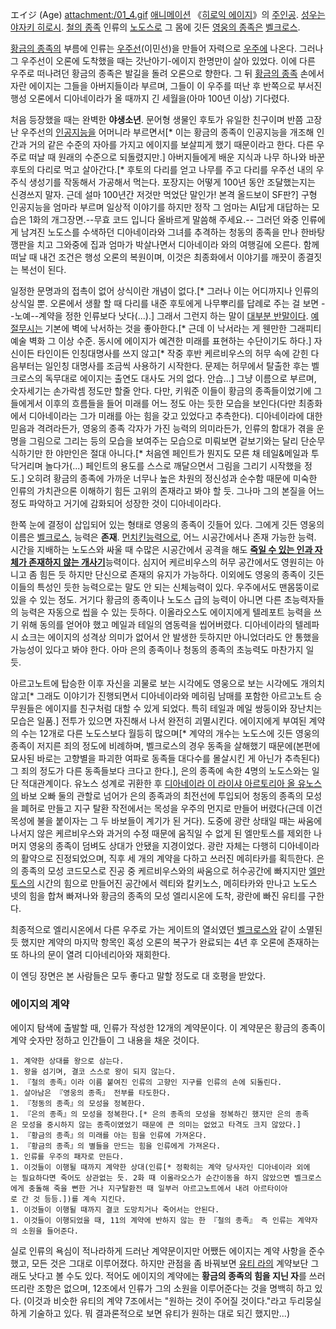 エイジ (Age)
attachment:/01_4.gif
[[애니메이션]] 《[[히로익 에이지]]》의 [[주인공]]. [[성우]]는 [[야자키 히로시]].
[[철의 종족]] 인류의 [[노도스]]로 그 몸에 깃든 [[영웅의 종족]]은 [[벨크로스]].

[[황금의 종족]]의 부름에 인류는 [[우주선]](이민선)을 만들어 자력으로 [[우주]]에 나온다. 그러나 그 우주선이 오론에 도착했을 때는 갓난아기-에이지 한명만이 살아 있었다. 이에 다른 우주로 떠나려던 황금의 종족은 발길을 돌려 오론으로 향한다. 그 뒤 [[황금의 종족]] 손에서 자란 에이지는 그들을 아버지들이라 부르며, 그들이 이 우주를 떠난 후 반쪽으로 부서진 행성 오론에서 디아네이라가 올 때까지 긴 세월을(아마 100년 이상) 기다렸다.

처음 등장했을 때는 완벽한 '''야생소년'''. 문어형 생물인 후토가 유일한 친구이며 반쯤 고장난 우주선의 [[인공지능]]을 어머니라 부르면서[* 이는 황금의 종족이 인공지능을 개조해 인간과 거의 같은 수준의 자아를 가지고 에이지를 보살피게 했기 때문이라고 한다. 다른 우주로 떠날 때 원래의 수준으로 되돌렸지만.] 아버지들에게 배운 지식과 나무 하나와 바꾼 후토의 다리로 먹고 살아간다.[* 후토의 다리를 얻고 나무를 주고 다리를 우주선 내의 우주식 생성기를 작동해서 가공해서 먹는다. 포장지는 어떻게 100년 동안 조달했는지는 신경쓰지 말자. 근데 설마 100년간 저것만 먹었단 말인가! 본격 올드보이 SF판?] 구형 인공지능을 엄마라 부르며 일상적 이야기를 하지만 정작 그 엄마는 AI답게 대답하는 모습은 1화의 개그장면.--무효 코드 입니다 올바르게 말씀해 주세요.-- 그러던 와중 인류에게 남겨진 노도스를 수색하던 디아네이라와 그녀를 추격하는 청동의 종족을 만나 한바탕 깽판을 치고 그와중에 집과 엄마가 박살나면서 디아네이라 와의 여행길에 오른다. 함께 떠날 때 내건 조건은 행성 오론의 복원이며, 이것은 최종화에서 이야기를 깨끗이 종결짓는 복선이 된다.

일정한 문명과의 접촉이 없어 상식이란 개념이 없다.[* 그러나 이는 어디까지나 인류의 상식일 뿐. 오론에서 생활 할 때 다리를 내준 후토에게 나무뿌리를 답례로 주는 걸 보면 --노예--계약을 정한 인류보다 낫다(...).] 그래서 그런지 하는 말이 [[반말 캐릭터|대부분 반말이다]]. [[예절]]무시는 기본에 벽에 낙서하는 것을 좋아한다.[* 근데 이 낙서라는 게 웬만한 그래피티 예술 벽화 그 이상 수준. 동시에 에이지가 예견한 미래를 표현하는 수단이기도 하다.] 자신이든 타인이든 인칭대명사를 쓰지 않고[* 작중 후반 케르비우스의 허무 속에 갇힌 다음부터는 일인칭 대명사를 조금씩 사용하기 시작한다. 문제는 허무에서 탈출한 후는 벨크로스의 독무대로 에이지는 출연도 대사도 거의 없다. 안습...] 그냥 이름으로 부르며, 숫자세기는 손가락셈 정도만 할줄 안다. 다만, 키워준 이들이 황금의 종족들이었기에 그들에게서 이후의 흐름들을 들어 미래를 어느 정도 아는 듯한 모습을 보인다(다만 최종화에서 디아네이라는 그가 미래를 아는 힘을 갖고 있었다고 추측한다). 디아네이라에 대한 믿음과 격려라든가, 영웅의 종족 각자가 가진 능력의 의미라든가, 인류의 함대가 겪을 운명을 그림으로 그리는 등의 모습을 보여주는 모습으로 미뤄보면 겉보기와는 달리 단순무식하기만 한 야만인은 절대 아니다.[* 처음엔 페인트가 뭔지도 모른 채 테일&메일과 투닥거리며 놀다가(...) 페인트의 용도를 스스로 깨달으면서 그림을 그리기 시작했을 정도.] 오히려 황금의 종족에 가까운 너무나 높은 차원의 정신성과 순수함 때문에 미숙한 인류의 가치관으론 이해하기 힘든 고위의 존재라고 봐야 할 듯. 그나마 그의 본질을 어느 정도 파악하고 거기에 감화되어 성장한 것이 디아네이라다.

한쪽 눈에 결정이 삽입되어 있는 형태로 영웅의 종족이 깃들어 있다. 그에게 깃든 영웅의 이름은 [[벨크로스]], 능력은 '''존재'''. [[먼치킨]]능력으로, 어느 시공간에서나 존재 가능한 능력. 시간을 지배하는 노도스와 싸울 때 수많은 시공간에서 공격을 해도 '''[[사기캐릭터|죽일 수 있는 인과 자체가 존재하지 않는 개사기]]'''능력이다. 심지어 케르비우스의 허무 공간에서도 영원히는 아니고 좀 힘든 듯 하지만 단신으로 존재의 유지가 가능하다. 이외에도 영웅의 종족이 깃든 이들의 특성인 듯한 능력으로는 말도 안 되는 신체능력이 있다. 우주에서도 맨몸뚱이로 있을 수 있는 정도. 거기다 황금의 종족이나 노도스 급의 능력이 아니면 다른 초능력자들의 능력은 자동으로 씹을 수 있는 듯하다. 이올라오스도 에이지에게 텔레포트 능력을 쓰기 위해 동의를 얻어야 했고 메일과 테일의 염동력을 씹어버렸다. 디아네이라의 텔레파시 쇼크는 에이지의 성격상 의미가 없어서 안 발생한 듯하지만 아니었더라도 안 통했을 가능성이 있다고 봐야 한다. 아마 은의 종족이나 청동의 종족의 초능력도 마찬가지 일 듯.

아르고노트에 탑승한 이후 자신을 괴물로 보는 시각에도 영웅으로 보는 시각에도 개의치 않고[* 그래도 이야기가 진행되면서 디아네이라와 메히림 남매를 포함한 아르고노트 승무원들은 에이지를 친구처럼 대할 수 있게 되었다. 특히 테일과 메일 쌍둥이와 장난치는 모습은 일품.] 전투가 있으면 자진해서 나서 완전히 괴멸시킨다. 에이지에게 부여된 계약의 수는 12개로 다른 노도스보다 월등히 많으며[* 계약의 개수는 노도스에 깃든 영웅의 종족이 저지른 죄의 정도에 비례하며, 벨크로스의 경우 동족을 살해했기 때문에(본편에 묘사된 바로는 고향별을 파괴한 여파로 동족들 대다수를 몰살시킨 게 아닌가 추측된다) 그 죄의 정도가 다른 동족들보다 크다고 한다.], 은의 종족에 속한 4명의 노도스와는 일단 적대관계이다. 유노스 성계로 귀환한 후 [[디아네이라 이 라이샤 아르토리아 올 유노스]]의 바보 오빠 둘의 관할로 넘어가 은의 종족과의 최전선에 투입되어 청동의 종족의 모성을 폐허로 만들고 지구 탈환 작전에서는 목성을 우주의 먼지로 만들어 버렸다(근데 이건 목성에 불을 붙이자는 그 두 바보들이 계기가 된 거다). 도중에 광란 상태일 때는 싸움에 나서지 않은 케르비우스와 과거의 수정 때문에 움직일 수 없게 된 엘만토스를 제외한 나머지 영웅의 종족이 덤벼도 상대가 안됐을 지경이었다. 광란 자체는 다행히 디아네이라의 활약으로 진정되었으며, 직후 세 개의 계약을 다하고 쓰러진 메히타카를 획득한다. 은의 종족의 모성 코드모스로 진공 중 케르비우스와의 싸움으로 허수공간에 빠지지만 [[엘만토스]]의 시간의 힘으로 만들어진 공간에서 렉티와 칼키노스, 메히타카와 만나고 노도스 넷의 힘을 합쳐 빠져나와 황금의 종족의 모성 엘리시온에 도착, 광란에 빠진 유티를 구한다. 

{{{#!html
<iframe title='[히로익 에이지/네타] 영웅의 귀환, 두사람의 재회' width='500px' height='375px' src='http://videofarm.daum.net/controller/video/viewer/Video.html?vid=IFseA5NsiJM$&play_loc=undefined' frameborder='0' scrolling='no' ></iframe>
}}}

최종적으로 엘리시온에서 다른 우주로 가는 게이트의 열쇠였던 [[벨크로스]]와 같이 소멸된 듯 했지만 계약의 마지막 항목인 혹성 오론의 복구가 완료되는 4년 후 오론에 존재하는 또 하나의 문이 열려 디아네리아와 재회한다.

이 엔딩 장면은 본 사람들은 모두 좋다고 말할 정도로 대 호평을 받았다. 
=== 에이지의 계약 === 
에이지 탐색에 출발할 때, 인류가 작성한 12개의 계약문이다. 이 계약문은 황금의 종족이 계약 숫자만 정하고 인간들이 그 내용을 채운 것이다.

 1. 계약한 상대를 왕으로 삼는다.
 1. 왕을 섬기며, 결코 스스로 왕이 되지 않는다.
 1. 『철의 종족』이라 이름 붙여진 인류의 고향인 지구를 인류의 손에 되돌린다.
 1. 살아남은 『영웅의 종족』 전부를 타도한다.
 1. 『청동의 종족』의 모성을 정복한다.
 1. 『은의 종족』의 모성을 정복한다.[* 은의 종족의 모성을 정복하긴 했지만 은의 종족은 모성을 중시하지 않는 종족이였었기 때문에 큰 의미는 없었고 타격도 크지 않았다.]
 1. 『황금의 종족』의 미래를 아는 힘을 인류에 가져온다.
 1. 『황금의 종족』의 별들을 만드는 힘을 인류에게 가져온다.
 1. 인류를 우주의 패자로 만든다.
 1. 이것들이 이행될 때까지 계약한 상대(인류[* 정확히는 계약 당사자인 디아네이라 외에는 필요하다면 죽어도 상관없는 듯. 2화 때 이올라오스가 순간이동을 하지 않았으면 벨크로스에게 충돌해 죽을 뻔한 거나 지구탈환전 때 일부러 아르고노트에서 내려 아르타이아로 간 것 등등.])를 계속 지킨다.
 1. 이것들이 이행될 때까지 결코 도망치거나 죽어서는 안된다.
 1. 이것들이 이행되었을 때, 11의 계약에 반하지 않는 한 『철의 종족』 즉 인류는 계약자의 소원을 들어준다.

실로 인류의 욕심이 적나라하게 드러난 계약문이지만 어쨌든 에이지는 계약 사항을 준수했고, 모든 것은 그대로 이루어졌다. 하지만 관점을 좀 바꿔보면 [[유티 라]]의 계약보단 그래도 낫다고 볼 수도 있다. 적어도 에이지의 계약에는 '''황금의 종족의 힘을 지닌 자'''를 쓰러뜨리란 조항은 없으며, 12조에서 인류가 그의 소원을 이루어준다는 것을 명백히 하고 있다. (이것과 비슷한 유티의 계약 7조에서는 "원하는 것이 주어질 것이다."라고 두리뭉실하게 기술하고 있다. 뭐 결과론적으로 보면 유티가 원하는 대로 되긴 했지만...)
